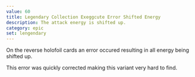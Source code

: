```yaml
---
value: 60
title: Legendary Collection Exeggcute Error Shifted Energy
description: The attack energy is shifted up.
category: epic
set: lengendary
---
```


On the reverse holofoil cards an error occured resulting in all energy being shifted up.

This error was quickly corrected making this variant very hard to find.
